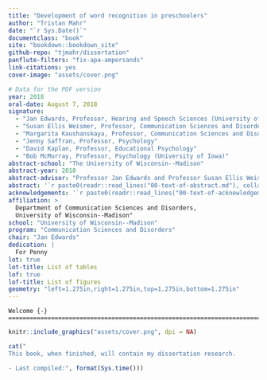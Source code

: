 ```yaml
--- 
title: "Development of word recognition in preschoolers"
author: "Tristan Mahr"
date: "`r Sys.Date()`"
documentclass: "book"
site: "bookdown::bookdown_site"
github-repo: "tjmahr/dissertation"
panflute-filters: "fix-apa-ampersands"
link-citations: yes
cover-image: "assets/cover.png"

# Data for the PDF version
year: 2018
oral-date: August 7, 2018
signature: 
  - "Jan Edwards, Professor, Hearing and Speech Sciences (University of Maryland)"
  - "Susan Ellis Weismer, Professor, Communication Sciences and Disorders"
  - "Margarita Kaushanskaya, Professor, Communication Sciences and Disorders"
  - "Jenny Saffran, Professor, Psychology"
  - "David Kaplan, Professor, Educational Psychology"
  - "Bob McMurray, Professor, Psychology (University of Iowa)"
abstract-school: "The University of Wisconsin--Madison"
abstract-year: 2018
abstract-advisor: "Professor Jan Edwards and Professor Susan Ellis Weismer"
abstract: '`r paste0(readr::read_lines("00-text-of-abstract.md"), collapse = " ")`'
acknowledgements: '`r paste0(readr::read_lines("00-text-of-acknowledgements.md"), collapse = " ")`'
affiliation: > 
  Department of Communication Sciences and Disorders, 
  University of Wisconsin--Madison"
school: "University of Wisconsin--Madison"
program: "Communication Sciences and Disorders"
chair: "Jan Edwards"
dedication: |
  For Penny
lot: true
lot-title: List of tables
lof: true
lof-title: List of figures
geometry: "left=1.275in,right=1.275in,top=1.275in,bottom=1.275in"
---
```


\frontmatter

```block
Welcome {-}
========================================================================

```

```r
knitr::include_graphics("assets/cover.png", dpi = NA)
```

```r
cat("
This book, when finished, will contain my dissertation research. 

- Last compiled:", format(Sys.time()))
```
